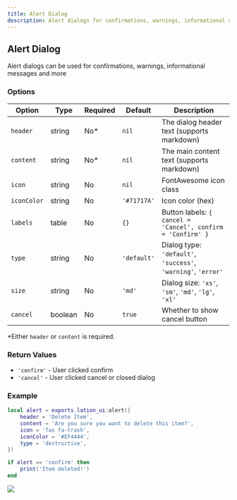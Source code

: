 ```yaml
---
title: Alert Dialog
description: Alert dialogs for confirmations, warnings, informational messages and more
---
```


## Alert Dialog

Alert dialogs can be used for confirmations, warnings, informational messages and more

### Options

| Option | Type | Required | Default | Description |
|--------|------|----------|---------|-------------|
| `header` | string | No* | `nil` | The dialog header text (supports markdown) |
| `content` | string | No* | `nil` | The main content text (supports markdown) |
| `icon` | string | No | `nil` | FontAwesome icon class |
| `iconColor` | string | No | `'#71717A'` | Icon color (hex) |
| `labels` | table | No | `{}` | Button labels: `{ cancel = 'Cancel', confirm = 'Confirm' }` |
| `type` | string | No | `'default'` | Dialog type: `'default'`, `'success'`, `'warning'`, `'error'` |
| `size` | string | No | `'md'` | Dialog size: `'xs'`, `'sm'`, `'md'`, `'lg'`, `'xl'` |
| `cancel` | boolean | No | `true` | Whether to show cancel button |

*Either `header` or `content` is required.

### Return Values
- `'confirm'` - User clicked confirm
- `'cancel'` - User clicked cancel or closed dialog

### Example

```lua copy
local alert = exports.lation_ui:alert({
    header = 'Delete Item',
    content = 'Are you sure you want to delete this item?',
    icon = 'fas fa-trash',
    iconColor = '#EF4444',
    type = 'destructive',
})

if alert == 'confirm' then
    print('Item deleted!')
end
```

![](https://img.lationscripts.com/docs/ui/alert-dialog/destructive-example.webp)